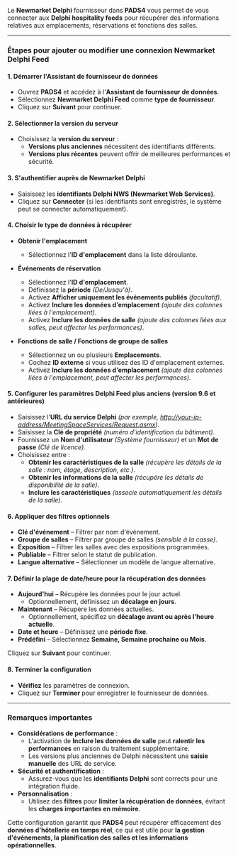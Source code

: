 Le **Newmarket Delphi** fournisseur dans **PADS4** vous permet de vous connecter aux **Delphi hospitality feeds** pour récupérer des informations relatives aux emplacements, réservations et fonctions des salles.

***

### **Étapes pour ajouter ou modifier une connexion Newmarket Delphi Feed**

#### **1. Démarrer l'Assistant de fournisseur de données**

* Ouvrez **PADS4** et accédez à l'**Assistant de fournisseur de données**.
* Sélectionnez **Newmarket Delphi Feed** comme **type de fournisseur**.
* Cliquez sur **Suivant** pour continuer.

#### **2. Sélectionner la version du serveur**

* Choisissez la **version du serveur** :
  * **Versions plus anciennes** nécessitent des identifiants différents.
  * **Versions plus récentes** peuvent offrir de meilleures performances et sécurité.

#### **3. S'authentifier auprès de Newmarket Delphi**

* Saisissez les **identifiants Delphi NWS (Newmarket Web Services)**.
* Cliquez sur **Connecter** (si les identifiants sont enregistrés, le système peut se connecter automatiquement).

#### **4. Choisir le type de données à récupérer**

* **Obtenir l'emplacement**
  * Sélectionnez l'**ID d'emplacement** dans la liste déroulante.

* **Événements de réservation**
  * Sélectionnez l'**ID d'emplacement**.
  * Définissez la **période** *(De/Jusqu'à)*.
  * Activez **Afficher uniquement les événements publiés** *(facultatif)*.
  * Activez **Inclure les données d'emplacement** *(ajoute des colonnes liées à l'emplacement)*.
  * Activez **Inclure les données de salle** *(ajoute des colonnes liées aux salles, peut affecter les performances)*.

* **Fonctions de salle / Fonctions de groupe de salles**
  * Sélectionnez un ou plusieurs **Emplacements**.
  * Cochez **ID externe** si vous utilisez des ID d'emplacement externes.
  * Activez **Inclure les données d'emplacement** *(ajoute des colonnes liées à l'emplacement, peut affecter les performances)*.

#### **5. Configurer les paramètres Delphi Feed plus anciens (version 9.6 et antérieures)**

* Saisissez l'**URL du service Delphi** *(par exemple, [http://your-ip-address/MeetingSpaceServices/Request.asmx](http://your-ip-address/MeetingSpaceServices/Request.asmx))*.
* Saisissez la **Clé de propriété** *(numéro d'identification du bâtiment)*.
* Fournissez un **Nom d'utilisateur** *(Système fournisseur)* et un **Mot de passe** *(Clé de licence)*.
* Choisissez entre :
  * **Obtenir les caractéristiques de la salle** *(récupère les détails de la salle : nom, étage, description, etc.)*.
  * **Obtenir les informations de la salle** *(récupère les détails de disponibilité de la salle)*.
  * **Inclure les caractéristiques** *(associe automatiquement les détails de la salle)*.

#### **6. Appliquer des filtres optionnels**

* **Clé d'événement** – Filtrer par nom d'événement.
* **Groupe de salles** – Filtrer par groupe de salles *(sensible à la casse)*.
* **Exposition** – Filtrer les salles avec des expositions programmées.
* **Publiable** – Filtrer selon le statut de publication.
* **Langue alternative** – Sélectionner un modèle de langue alternative.

#### **7. Définir la plage de date/heure pour la récupération des données**

* **Aujourd'hui** – Récupère les données pour le jour actuel.
  * Optionnellement, définissez un **décalage en jours**.
* **Maintenant** – Récupère les données actuelles.
  * Optionnellement, spécifiez un **décalage avant ou après l'heure actuelle**.
* **Date et heure** – Définissez une **période fixe**.
* **Prédéfini** – Sélectionnez **Semaine, Semaine prochaine ou Mois**.

Cliquez sur **Suivant** pour continuer.

#### **8. Terminer la configuration**

* **Vérifiez** les paramètres de connexion.
* Cliquez sur **Terminer** pour enregistrer le fournisseur de données.

***

### **Remarques importantes**

* **Considérations de performance** :
  * L'activation de **Inclure les données de salle** peut **ralentir les performances** en raison du traitement supplémentaire.
  * Les versions plus anciennes de Delphi nécessitent une **saisie manuelle** des URL de service.
* **Sécurité et authentification** :
  * Assurez-vous que les **identifiants Delphi** sont corrects pour une intégration fluide.
* **Personnalisation** :
  * Utilisez des **filtres** pour **limiter la récupération de données**, évitant les **charges importantes en mémoire**.

Cette configuration garantit que **PADS4** peut récupérer efficacement des **données d'hôtellerie en temps réel**, ce qui est utile pour **la gestion d'événements, la planification des salles et les informations opérationnelles**.

